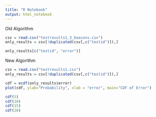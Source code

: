 ```yaml
---
title: "R Notebook"
output: html_notebook
---
```


Old Algorithm

```r
csv = read.csv("testresults1_3_beacons.csv")
only_results = csv[!duplicated(csv[,c("testid")]),]

only_results[c("testid", "error")]
```


New Algorithm

```r
csv = read.csv("testresults1.csv")
only_results = csv[!duplicated(csv[,c("testid")]),]

cdf = ecdf(only_results$error)
plot(cdf, ylab="Probability", xlab = "error", main="CDF of Error")

cdf(5)
cdf(10)
cdf(15)
cdf(20)
```